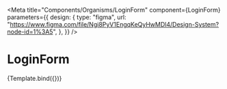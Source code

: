 
<Meta
  title="Components/Organisms/LoginForm"
  component={LoginForm}
  parameters={{
    design: {
      type: "figma",
      url:
        "https://www.figma.com/file/Ngi8PyV1EngqKeQyHwMDl4/Design-System?node-id=1%3A5",
    },
  }}
/>

# LoginForm


<Canvas>
  <Story name="Login form">{Template.bind({})}</Story>
</Canvas>
